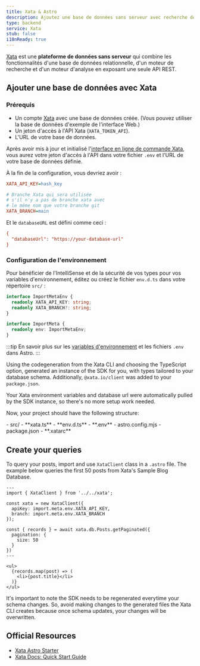 ```yaml
---
title: Xata & Astro
description: Ajoutez une base de données sans serveur avec recherche de texte complet à votre projet avec Xata
type: backend
service: Xata
stub: false
i18nReady: true
---
```



[Xata](https://xata.io) est une **plateforme de données sans serveur** qui combine les fonctionnalités d'une base de données relationnelle, d'un moteur de recherche et d'un moteur d'analyse en exposant une seule API REST.

## Ajouter une base de données avec Xata

### Prérequis

- Un compte [Xata](https://app.xata.io/signin) avec une base de données créée. (Vous pouvez utiliser la base de données d'exemple de l'interface Web.)
- Un jeton d'accès à l'API Xata (`XATA_TOKEN_API`).
- L'URL de votre base de données.

Après avoir mis à jour et initialisé l'[interface en ligne de commande Xata](https://xata.io/docs/getting-started/installation), vous aurez votre jeton d'accès à l'API dans votre fichier `.env` et l'URL de votre base de données définie.

À la fin de la configuration, vous devriez avoir :

```ini title=".env"
XATA_API_KEY=hash_key

# Branche Xata qui sera utilisée
# s'il n'y a pas de branche xata avec
# le même nom que votre branche git
XATA_BRANCH=main
```

Et le `databaseURL` est défini comme ceci :

```ini title=".xatarc"
{
  "databaseUrl": "https://your-database-url"
}
```

### Configuration de l'environnement

Pour bénéficier de l'IntelliSense et de la sécurité de vos types pour vos variables d'environnement, éditez ou créez le fichier `env.d.ts` dans votre répertoire `src/` :

```ts title="src/env.d.ts"
interface ImportMetaEnv {
  readonly XATA_API_KEY: string;
  readonly XATA_BRANCH?: string;
}

interface ImportMeta {
  readonly env: ImportMetaEnv;
}
```

:::tip
En savoir plus sur les [variables d'environnement](/fr/guides/environment-variables/) et les fichiers `.env` dans Astro.
:::

Using the codegeneration from the Xata CLI and choosing the TypeScript option, generated an instance of the SDK for you, with types tailored to your database schema. Additionally, `@xata.io/client` was added to your `package.json`.

Your Xata environment variables and database url were automatically pulled by the SDK instance, so there's no more setup work needed.

Now, your project should have the following structure:

<FileTree title="Project Structure">
  - src/
  - **xata.ts**
  - **env.d.ts**
  - **.env**
  - astro.config.mjs
  - package.json
  - **.xatarc**
</FileTree>

## Create your queries

To query your posts, import and use `XataClient` class in a `.astro` file. The example below queries the first 50 posts from Xata's Sample Blog Database.

```astro title="src/pages/blog/index.astro"
---
import { XataClient } from '../../xata';
 
const xata = new XataClient({
  apiKey: import.meta.env.XATA_API_KEY,
  branch: import.meta.env.XATA_BRANCH
});

const { records } = await xata.db.Posts.getPaginated({
  pagination: {
    size: 50
  }
})
---

<ul>
  {records.map(post) => (
    <li>{post.title}</li>
  )}
</ul>
```
It's important to note the SDK needs to be regenerated everytime your schema changes. So, avoid making changes to the generated files the Xata CLI creates because once schema updates, your changes will be overwritten.


## Official Resources
- [Xata Astro Starter](https://github.com/xataio/examples/tree/main/apps/starter-astro)
- [Xata Docs: Quick Start Guide](https://xata.io/docs/getting-started/quickstart-astro)
